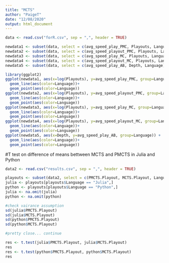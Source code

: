 ```yaml
---
title: "MCTS"
author: "PaigeT"
date: "12/08/2020"
output: html_document
---
```


```r
data <- read.csv("forR.csv", sep = ",", header = TRUE)
```


```r
newdata1 <- subset(data, select = c(avg_speed_play_PMC, Playouts, Language))
newdata2 <- subset(data, select = c(avg_speed_playout_PMC, Playouts, Language))
newdata3 <- subset(data, select = c(avg_speed_play_MC, Playouts, Language))
newdata4 <- subset(data, select = c(avg_speed_playout_MC, Playouts, Language))
newdata5 <- subset(data, select = c(avg_speed_play_AB, Depth, Language))
```


```r
library(ggplot2)
ggplot(newdata1, aes(x=log(Playouts), y=avg_speed_play_PMC, group=Language)) +
  geom_line(aes(color=Language))+
  geom_point(aes(color=Language))
ggplot(newdata2, aes(x=log(Playouts), y=avg_speed_playout_PMC, group=Language)) +
  geom_line(aes(color=Language))+
  geom_point(aes(color=Language))
ggplot(newdata3, aes(x=log(Playouts), y=avg_speed_play_MC, group=Language)) +
  geom_line(aes(color=Language))+
  geom_point(aes(color=Language))
ggplot(newdata4, aes(x=log(Playouts), y=avg_speed_playout_MC, group=Language)) +
  geom_line(aes(color=Language))+
  geom_point(aes(color=Language))
ggplot(newdata5, aes(x=Depth, y=avg_speed_play_AB, group=Language)) +
  geom_line(aes(color=Language))+
  geom_point(aes(color=Language))
```

#T test on difference of means bettween MCTS and PMCTS in Julia and Python

```r
data2 <- read.csv("results.csv", sep = ",", header = TRUE)
```

```r
playouts <- subset(data2, select = c(PMCTS.Playout, MCTS.Playout, Language))
julia <- playouts[playouts$Language == "Julia",]
python <- playouts[playouts$Language == "Python",]
julia <- na.omit(julia)
python <- na.omit(python)

#check vairance assumption
sd(julia$PMCTS.Playout)
sd(julia$MCTS.Playout)
sd(python$PMCTS.Playout)
sd(python$MCTS.Playout)

#pretty close... continue

res <- t.test(julia$PMCTS.Playout, julia$MCTS.Playout)
res
res <- t.test(python$PMCTS.Playout, python$MCTS.Playout)
res
```

